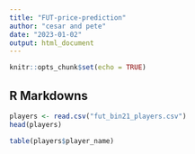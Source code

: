 ```yaml
---
title: "FUT-price-prediction"
author: "cesar and pete"
date: "2023-01-02"
output: html_document
---
```


```r
knitr::opts_chunk$set(echo = TRUE)
```

## R Markdowns
```r
players <- read.csv("fut_bin21_players.csv")
head(players)
```

```r
table(players$player_name)
```